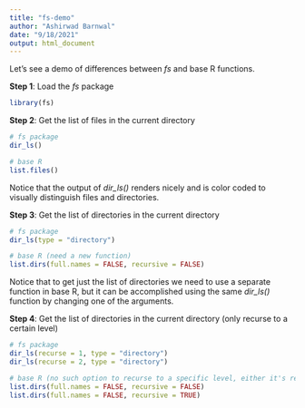 ```yaml
---
title: "fs-demo"
author: "Ashirwad Barnwal"
date: "9/18/2021"
output: html_document
---
```


Let's see a demo of differences between *fs* and base R functions.

**Step 1**: Load the *fs* package

```r
library(fs)
```

**Step 2**: Get the list of files in the current directory

```r
# fs package
dir_ls()

# base R
list.files()
```

Notice that the output of *dir_ls()* renders nicely and is color coded to visually distinguish files and directories.

**Step 3**: Get the list of directories in the current directory

```r
# fs package
dir_ls(type = "directory")

# base R (need a new function)
list.dirs(full.names = FALSE, recursive = FALSE)
```

Notice that to get just the list of directories we need to use a separate function in base R, but it can be accomplished using the same *dir_ls()* function by changing one of the arguments.

**Step 4**: Get the list of directories in the current directory (only recurse to a certain level)

```r
# fs package
dir_ls(recurse = 1, type = "directory")
dir_ls(recurse = 2, type = "directory")

# base R (no such option to recurse to a specific level, either it's recursive or non-recursive)
list.dirs(full.names = FALSE, recursive = FALSE)
list.dirs(full.names = FALSE, recursive = TRUE)
```






